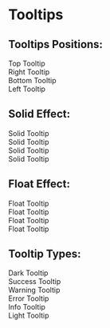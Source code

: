
<Meta title="Tooltips" component={Tooltip} />

# Tooltips

<Story name="Tooltip">
  <div style={{ display: "flex", flexDirection: "column", gap: "4rem" }}>
    <div>
      <h2 style={{ color: "black", fontWeight: '100' }}>Tooltips Positions:</h2>
      <div
        style={{
          display: "grid",
          gridTemplateColumns: "repeat(4, 1fr)"
        }}
      >
        <Tooltip id='1' place="top" tip="Top">
          <div
            style={{
              minWidth: "100px",
              padding: "10px",
              border: "1px solid black",
              borderRadius: "6px",
              cursor: 'default',
              background: '#2e3958',
              color: 'white'
            }}
          >
            Top Tooltip
          </div>
        </Tooltip>
        <Tooltip id='2' place="right" tip="Right">
          <div
            style={{
              minWidth: "100px",
              padding: "10px",
              border: "1px solid black",
              borderRadius: "6px",
              cursor: 'default',
              background: '#2e3958',
              color: 'white'
            }}
          >
            Right Tooltip
          </div>
        </Tooltip>
        <Tooltip id='3' place="bottom" tip="Bottom">
          <div
            style={{
              minWidth: "100px",
              padding: "10px",
              border: "1px solid black",
              borderRadius: "6px",
              cursor: 'default',
              background: '#2e3958',
              color: 'white'
            }}
          >
            Bottom Tooltip
          </div>
        </Tooltip>
        <Tooltip id='4' place="left" tip="left">
          <div
            style={{
              minWidth: "100px",
              padding: "10px",
              border: "1px solid black",
              borderRadius: "6px",
              cursor: 'default',
              background: '#2e3958',
              color: 'white'
            }}
          >
            Left Tooltip
          </div>
        </Tooltip>
      </div>
    </div>
    <div>
      <h2 style={{ color: "black", fontWeight: '100' }}>Solid Effect:</h2>
      <div
        style={{
          display: "grid",
          gridTemplateColumns: "repeat(4, 1fr)"
        }}
      >
        <Tooltip id='5' tip="Solid" effect="solid">
          <div
            style={{
              minWidth: "100px",
              padding: "10px",
              border: "1px solid black",
              borderRadius: "6px",
              cursor: 'default',
              background: '#2e3958',
              color: 'white'
            }}
          >
            Solid Tooltip
          </div>
        </Tooltip>
        <Tooltip id='6' tip="Solid" effect="solid">
          <div
            style={{
              minWidth: "100px",
              padding: "10px",
              border: "1px solid black",
              borderRadius: "6px",
              cursor: 'default',
              background: '#2e3958',
              color: 'white'
            }}
          >
            Solid Tooltip
          </div>
        </Tooltip>
        <Tooltip id='7' tip="Solid" effect="solid">
          <div
            style={{
              minWidth: "100px",
              padding: "10px",
              border: "1px solid black",
              borderRadius: "6px",
              cursor: 'default',
              background: '#2e3958',
              color: 'white'
            }}
          >
            Solid Tooltip
          </div>
        </Tooltip>
        <Tooltip id='8' tip="Solid" effect="solid">
          <div
            style={{
              minWidth: "100px",
              padding: "10px",
              border: "1px solid black",
              borderRadius: "6px",
              cursor: 'default',
              background: '#2e3958',
              color: 'white'
            }}
          >
            Solid Tooltip
          </div>
        </Tooltip>
      </div>
    </div>
    <div>
      <h2 style={{ color: "black", fontWeight: '100' }}>Float Effect:</h2>
      <div
        style={{
          display: "grid",
          gridTemplateColumns: "repeat(4, 1fr)"
        }}
      >
        <Tooltip id='9' tip="Float" effect="float">
          <div
            style={{
              minWidth: "100px",
              padding: "10px",
              border: "1px solid black",
              borderRadius: "6px",
              cursor: 'default',
              background: '#2e3958',
              color: 'white'
            }}
          >
            Float Tooltip
          </div>
        </Tooltip>
        <Tooltip id='10' tip="Float" effect="float">
          <div
            style={{
              minWidth: "100px",
              padding: "10px",
              border: "1px solid black",
              borderRadius: "6px",
              cursor: 'default',
              background: '#2e3958',
              color: 'white'
            }}
          >
            Float Tooltip
          </div>
        </Tooltip>
        <Tooltip id='11' tip="Float" effect="float">
          <div
            style={{
              minWidth: "100px",
              padding: "10px",
              border: "1px solid black",
              borderRadius: "6px",
              cursor: 'default',
              background: '#2e3958',
              color: 'white'
            }}
          >
            Float Tooltip
          </div>
        </Tooltip>
        <Tooltip id='12' tip="Float" effect="float">
          <div
            style={{
              minWidth: "100px",
              padding: "10px",
              border: "1px solid black",
              borderRadius: "6px",
              cursor: 'default',
              background: '#2e3958',
              color: 'white'
            }}
          >
            Float Tooltip
          </div>
        </Tooltip>
      </div>
    </div>
    <div>
      <h2 style={{ color: "black", fontWeight: '100' }}>Tooltip Types:</h2>
      <div
        style={{
          display: "grid",
          gridTemplateColumns: "repeat(4, 1fr)",
          gap: "4rem 0"
        }}
      >
        <Tooltip id='13' tip="dark" type="dark">
          <div
            style={{
              minWidth: "100px",
              padding: "10px",
              border: "1px solid black",
              borderRadius: "6px",
              cursor: 'default',
              background: '#2e3958',
              color: 'white'
            }}
          >
            Dark Tooltip
          </div>
        </Tooltip>
        <Tooltip id='14' tip="success" type="success">
          <div
            style={{
              minWidth: "100px",
              padding: "10px",
              border: "1px solid black",
              borderRadius: "6px",
              cursor: 'default',
              background: '#2e3958',
              color: 'white'
            }}
          >
            Success Tooltip
          </div>
        </Tooltip>
        <Tooltip id='15' tip="warning" type="warning">
          <div
            style={{
              minWidth: "100px",
              padding: "10px",
              border: "1px solid black",
              borderRadius: "6px",
              cursor: 'default',
              background: '#2e3958',
              color: 'white'
            }}
          >
            Warning Tooltip
          </div>
        </Tooltip>
        <Tooltip id='16' tip="error" type="error">
          <div
            style={{
              minWidth: "100px",
              padding: "10px",
              border: "1px solid black",
              borderRadius: "6px",
              cursor: 'default',
              background: '#2e3958',
              color: 'white'
            }}
          >
            Error Tooltip
          </div>
        </Tooltip>
        <Tooltip id='17' tip="info" type="info">
          <div
            style={{
              minWidth: "100px",
              padding: "10px",
              border: "1px solid black",
              borderRadius: "6px",
              cursor: 'default',
              background: '#2e3958',
              color: 'white'
            }}
          >
            Info Tooltip
          </div>
        </Tooltip>
        <Tooltip id='18' tip="light" type="light" border={true}>
          <div
            style={{
              minWidth: "100px",
              padding: "10px",
              border: "1px solid black",
              borderRadius: "6px",
              cursor: 'default',
              background: '#2e3958',
              color: 'white'
            }}
          >
            Light Tooltip
          </div>
        </Tooltip>
      </div>
    </div>
  </div>
</Story>
